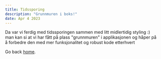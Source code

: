 ```yaml
---
title: Tidssporing
description: "Grunnmuren i boks!"
date: Apr 4 2023
---
```


Da var vi ferdig med tidssporingen sammen med litt midlertidig styling :) man kan si at vi har fått på plass "grunnmuren" i applikasjonen og håper på å forbedre den med mer funksjonalitet og robust kode etterhvert

Go back [home](/).
